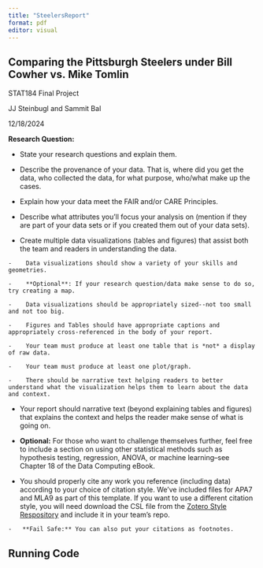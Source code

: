 ```yaml
---
title: "SteelersReport"
format: pdf
editor: visual
---
```


## Comparing the Pittsburgh Steelers under Bill Cowher vs. Mike Tomlin

STAT184 Final Project

JJ Steinbugl and Sammit Bal

12/18/2024

**Research Question:**

-   State your research questions and explain them.

-   Describe the provenance of your data. That is, where did you get the data, who collected the data, for what purpose, who/what make up the cases.

-   Explain how your data meet the FAIR and/or CARE Principles.

-   Describe what attributes you'll focus your analysis on (mention if they are part of your data sets or if you created them out of your data sets).

-   Create multiple data visualizations (tables and figures) that assist both the team and readers in understanding the data.

```         
-    Data visualizations should show a variety of your skills and geometries.

-    **Optional**: If your research question/data make sense to do so, try creating a map.

-    Data visualizations should be appropriately sized--not too small and not too big.

-    Figures and Tables should have appropriate captions and appropriately cross-referenced in the body of your report.

-    Your team must produce at least one table that is *not* a display of raw data.

-    Your team must produce at least one plot/graph.

-    There should be narrative text helping readers to better understand what the visualization helps them to learn about the data and context.
```

-   Your report should narrative text (beyond explaining tables and figures) that explains the context and helps the reader make sense of what is going on.

-   **Optional:** For those who want to challenge themselves further, feel free to include a section on using other statistical methods such as hypothesis testing, regression, ANOVA, or machine learning--see Chapter 18 of the Data Computing eBook.

-   You should properly cite any work you reference (including data) according to your choice of citation style. We've included files for APA7 and MLA9 as part of this template. If you want to use a different citation style, you will need download the CSL file from the [Zotero Style Respository](https://www.zotero.org/styles/) and include it in your team's repo.

```         
-   **Fail Safe:** You can also put your citations as footnotes.
```

## Running Code
